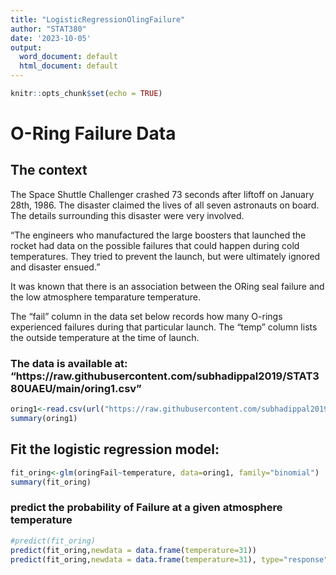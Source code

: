 ```yaml
---
title: "LogisticRegressionOlingFailure"
author: "STAT380"
date: '2023-10-05'
output:
  word_document: default
  html_document: default
---
```


```r
knitr::opts_chunk$set(echo = TRUE)
```

# O-Ring Failure Data

## The context
 The Space Shuttle Challenger crashed 73 seconds after
liftoff on January 28th, 1986. The disaster claimed the lives
of all seven astronauts on board. The details surrounding this
disaster were very involved.

"The engineers who manufactured the large boosters that
launched the rocket had data on the possible failures that could
happen during cold temperatures. They tried to prevent the
launch, but were ultimately ignored and disaster ensued."

It was known that there is an association between the ORing
seal failure and the low atmosphere temparature temperature.

 The “fail" column in the data set below records how many
O-rings experienced failures during that particular launch. The
“temp" column lists the outside temperature at the time of launch.

### The data is available at: "https://raw.githubusercontent.com/subhadippal2019/STAT380UAEU/main/oring1.csv"

```r
oring1<-read.csv(url("https://raw.githubusercontent.com/subhadippal2019/STAT380UAEU/main/oring1.csv"))
summary(oring1)

```


## Fit the logistic regression model:
```r
fit_oring<-glm(oringFail~temperature, data=oring1, family="binomial")
summary(fit_oring)
```




### predict the probability of Failure at a given atmosphere temperature

```r
#predict(fit_oring)
predict(fit_oring,newdata = data.frame(temperature=31))
predict(fit_oring,newdata = data.frame(temperature=31), type="response")


```